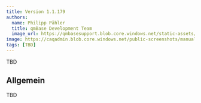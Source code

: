 ---
title: Version 1.1.179
authors:
  name: Philipp Pähler
  title: qmBase Development Team
  image_url: https://qmbasesupport.blob.core.windows.net/static-assets/img/persons/paehler_round.png
image: https://caqadmin.blob.core.windows.net/public-screenshots/manual-screenshots/20220913_cmdk_search.gif
tags: [TBD]
---

TBD

<!--truncate-->

## Allgemein

TBD
